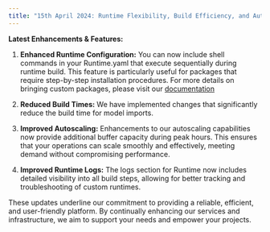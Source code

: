 ```yaml
---
title: "15th April 2024: Runtime Flexibility, Build Efficiency, and Autoscaling Improvements"
---
```


**Latest Enhancements & Features:**

1. **Enhanced Runtime Configuration:** You can now include shell commands in your Runtime.yaml that execute sequentially during runtime build. This feature is particularly useful for packages that require step-by-step installation procedures. For more details on bringing custom packages, please visit our [documentation](https://docs.inferless.com/model-import/bring-custom-packages)

2. **Reduced Build Times:** We have implemented changes that significantly reduce the build time for model imports. 

3. **Improved Autoscaling:** Enhancements to our autoscaling capabilities now provide additional buffer capacity during peak hours. This ensures that your operations can scale smoothly and effectively, meeting demand without compromising performance.

4. **Improved Runtime Logs:** The logs section for Runtime now includes detailed visibility into all build steps, allowing for better tracking and troubleshooting of custom runtimes.

These updates underline our commitment to providing a reliable, efficient, and user-friendly platform. By continually enhancing our services and infrastructure, we aim to support your needs and empower your projects.

